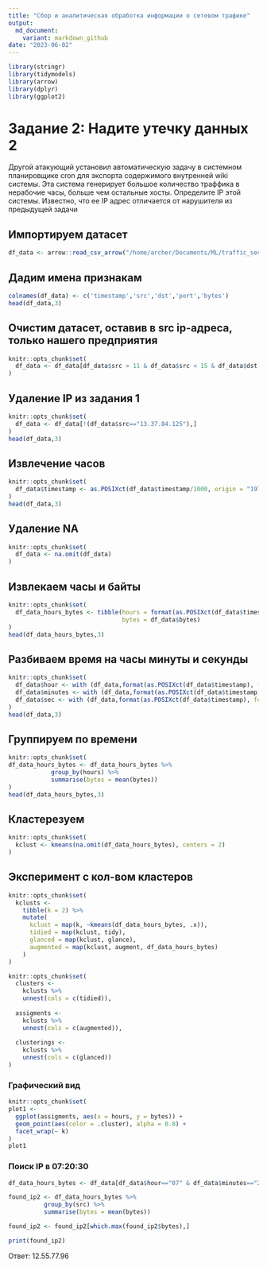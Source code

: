 ---
title: "Сбор и аналитическая обработка информации о сетевом трафике"
output: 
  md_document:
    variant: markdown_github
date: "2023-06-02"
---

```{r}
library(stringr)
library(tidymodels)
library(arrow)
library(dplyr)
library(ggplot2)
```

# Задание 2: Надите утечку данных 2

Другой атакующий установил автоматическую задачу в системном планировщике cron для экспорта содержимого внутренней wiki системы. Эта система генерирует большое количество траффика в нерабочие часы, больше чем остальные хосты. Определите IP этой системы. Известно, что ее IP адрес отличается от нарушителя из предыдущей задачи

## Импортируем датасет
```{r}
df_data <- arrow::read_csv_arrow("/home/archer/Documents/ML/traffic_security.csv")
```

## Дадим имена признакам
```{r}
colnames(df_data) <- c('timestamp','src','dst','port','bytes')
head(df_data,3)
```

## Очистим датасет, оставив в src ip-адреса, только нашего предприятия
```{r}
knitr::opts_chunk$set(
  df_data <- df_data[df_data$src > 11 & df_data$src < 15 & df_data$dst < 11 | df_data$dst > 15, ]
)
```

## Удаление IP из задания 1
```{r}
knitr::opts_chunk$set(
  df_data <- df_data[!(df_data$src=="13.37.84.125"),]
)
head(df_data,3)
```

## Извлечение часов
```{r}
knitr::opts_chunk$set(
  df_data$timestamp <- as.POSIXct(df_data$timestamp/1000, origin = "1970-01-01", tz = "GMT")
)
head(df_data,3) 
```
## Удаление NA
```{r}
knitr::opts_chunk$set(
  df_data <- na.omit(df_data)
)
```
## Извлекаем часы и байты
```{r}
knitr::opts_chunk$set(
  df_data_hours_bytes <- tibble(hours = format(as.POSIXct(df_data$timestamp), format = "%H%M%S"),
                                bytes = df_data$bytes)
)
head(df_data_hours_bytes,3)
```
## Разбиваем время на часы минуты и секунды
```{r}
knitr::opts_chunk$set(
  df_data$hour <- with (df_data,format(as.POSIXct(df_data$timestamp), format = "%H")),
  df_data$minutes <- with (df_data,format(as.POSIXct(df_data$timestamp), format = "%M")),
  df_data$sec <- with (df_data,format(as.POSIXct(df_data$timestamp), format = "%S"))
)
head(df_data,3)
```
## Группируем по времени
```{r}
knitr::opts_chunk$set(
df_data_hours_bytes <- df_data_hours_bytes %>%
            group_by(hours) %>%
            summarise(bytes = mean(bytes))
)
head(df_data_hours_bytes,3)
```
## Кластерезуем
```{r}
knitr::opts_chunk$set(
  kclust <- kmeans(na.omit(df_data_hours_bytes), centers = 2)
)
```

## Эксперимент с кол-вом кластеров 
```{r}
knitr::opts_chunk$set(
  kclusts <-
    tibble(k = 2) %>%
    mutate(
      kclust = map(k, ~kmeans(df_data_hours_bytes, .x)),
      tidied = map(kclust, tidy),
      glanced = map(kclust, glance),
      augmented = map(kclust, augment, df_data_hours_bytes)
    )
)
```



```{r}
knitr::opts_chunk$set(
  clusters <-
    kclusts %>%
    unnest(cols = c(tidied)),
  
  assigments <-
    kclusts %>%
    unnest(cols = c(augmented)),
    
  clusterings <-
    kclusts %>%
    unnest(cols = c(glanced))
)
```
### Графический вид
```{r}
knitr::opts_chunk$set(
plot1 <-
  ggplot(assigments, aes(x = hours, y = bytes)) +
  geom_point(aes(color = .cluster), alpha = 0.8) +
  facet_wrap(~ k)
)
plot1
```
### Поиск IP в 07:20:30
```{r}
df_data_hours_bytes <- df_data[df_data$hour=="07" & df_data$minutes=="20" & df_data$sec=="30",]

found_ip2 <- df_data_hours_bytes %>%
          group_by(src) %>%
          summarise(bytes = mean(bytes))

found_ip2 <- found_ip2[which.max(found_ip2$bytes),]

print(found_ip2) 
```

Ответ: 12.55.77.96